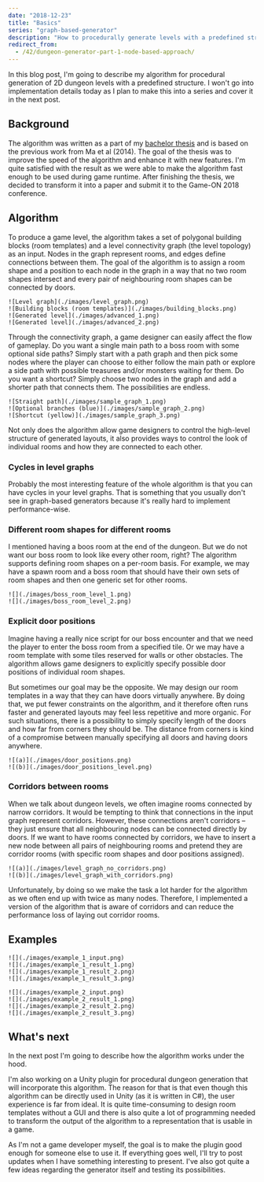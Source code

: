 ```yaml
---
date: "2018-12-23"
title: "Basics"
series: "graph-based-generator"
description: "How to procedurally generate levels with a predefined structure."
redirect_from:
  - /42/dungeon-generator-part-1-node-based-approach/
---
```


In this blog post, I'm going to describe my algorithm for procedural generation of 2D dungeon levels with a predefined structure. I won't go into implementation details today as I plan to make this into a series and cover it in the next post.

<BlogSeries slug={props.slug} />
<EdgarLinks />

## Background

The algorithm was written as a part of my [bachelor thesis](https://github.com/OndrejNepozitek/Edgar-DotNet/blob/text/bachelor_thesis.pdf) and is based on the previous work from Ma et al (2014). The goal of the thesis was to improve the speed of the algorithm and enhance it with new features. I'm quite satisfied with the result as we were able to make the algorithm fast enough to be used during game runtime. After finishing the thesis, we decided to transform it into a paper and submit it to the Game-ON 2018 conference.

## Algorithm

To produce a game level, the algorithm takes a set of polygonal building blocks (room templates) and a level connectivity graph (the level topology) as an input. Nodes in the graph represent rooms, and edges define connections between them. The goal of the algorithm is to assign a room shape and a position to each node in the graph in a way that no two room shapes intersect and every pair of neighbouring room shapes can be connected by doors.

```grid|2
![Level graph](./images/level_graph.png)
![Building blocks (room templates)](./images/building_blocks.png)
![Generated level](./images/advanced_1.png)
![Generated level](./images/advanced_2.png)
```

Through the connectivity graph, a game designer can easily affect the flow of gameplay. Do you want a single main path to a boss room with some optional side paths? Simply start with a path graph and then pick some nodes where the player can choose to either follow the main path or explore a side path with possible treasures and/or monsters waiting for them. Do you want a shortcut? Simply choose two nodes in the graph and add a shorter path that connects them. The possibilities are endless.

```grid|3
![Straight path](./images/sample_graph_1.png)
![Optional branches (blue)](./images/sample_graph_2.png)
![Shortcut (yellow)](./images/sample_graph_3.png)
```

Not only does the algorithm allow game designers to control the high-level structure of generated layouts, it also provides ways to control the look of individual rooms and how they are connected to each other.

### Cycles in level graphs

Probably the most interesting feature of the whole algorithm is that you can have cycles in your level graphs. That is something that you usually don't see in graph-based generators because it's really hard to implement performance-wise.

### Different room shapes for different rooms

I mentioned having a boos room at the end of the dungeon. But we do not want our boss room to look like every other room, right? The algorithm supports defining room shapes on a per-room basis. For example, we may have a spawn room and a boss room that should have their own sets of room shapes and then one generic set for other rooms.

```grid|2|Two layouts generated from an input graph that has a special room shape assigned to the room number 8.
![](./images/boss_room_level_1.png)
![](./images/boss_room_level_2.png)
```

### Explicit door positions

Imagine having a really nice script for our boss encounter and that we need the player to enter the boss room from a specified tile. Or we may have a room template with some tiles reserved for walls or other obstacles. The algorithm allows game designers to explicitly specify possible door positions of individual room shapes.

But sometimes our goal may be the opposite. We may design our room templates in a way that they can have doors virtually anywhere. By doing that, we put fewer constraints on the algorithm, and it therefore often runs faster and generated layouts may feel less repetitive and more organic. For such situations, there is a possibility to simply specify length of the doors and how far from corners they should be. The distance from corners is kind of a compromise between manually specifying all doors and having doors anywhere.

```grid|2|(a) illustrates different types of door positions – the square room has 8 explicitly defined door positions, whilst the rectangular room uses lenght and distance from corners. (b) shows a simple generated layout with room shapes from (a).
![(a)](./images/door_positions.png)
![(b)](./images/door_positions_level.png)
```

### Corridors between rooms

When we talk about dungeon levels, we often imagine rooms connected by narrow corridors. It would be tempting to think that connections in the input graph represent corridors. However, these connections aren't corridors – they just ensure that all neighbouring nodes can be connected directly by doors. If we want to have rooms connected by corridors, we have to insert a new node between all pairs of neighbouring rooms and pretend they are corridor rooms (with specific room shapes and door positions assigned).

```grid|2|Illustration of how we can modify the input graph to add corridors between rooms. (a) shows an input graph before adding corridor rooms. (b) shows an input graph created from (a) by adding a new room between all neigbouring rooms in the original graph.
![(a)](./images/level_graph_no_corridors.png)
![(b)](./images/level_graph_with_corridors.png)
```

Unfortunately, by doing so we make the task a lot harder for the algorithm as we often end up with twice as many nodes. Therefore, I implemented a version of the algorithm that is aware of corridors and can reduce the performance loss of laying out corridor rooms.

## Examples

```grid|2|Several layouts generated with different sets of building blocks and corridors enabled.
![](./images/example_1_input.png)
![](./images/example_1_result_1.png)
![](./images/example_1_result_2.png)
![](./images/example_1_result_3.png)
```

```grid|2|Several layouts generated with different sets of building blocks and corridors enabled.
![](./images/example_2_input.png)
![](./images/example_2_result_1.png)
![](./images/example_2_result_2.png)
![](./images/example_2_result_3.png)
```

<EdgarDownloadSection />

## What's next

In the next post I'm going to describe how the algorithm works under the hood.

I'm also working on a Unity plugin for procedural dungeon generation that will incorporate this algorithm. The reason for that is that even though this algorithm can be directly used in Unity (as it is written in C#), the user experience is far from ideal. It is quite time-consuming to design room templates without a GUI and there is also quite a lot of programming needed to transform the output of the algorithm to a representation that is usable in a game.

As I'm not a game developer myself, the goal is to make the plugin good enough for someone else to use it. If everything goes well, I'll try to post updates when I have something interesting to present. I've also got quite a few ideas regarding the generator itself and testing its possibilities.